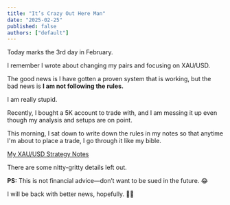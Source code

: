```yaml
---
title: "It’s Crazy Out Here Man"
date: "2025-02-25"
published: false
authors: ["default"]
---
```


Today marks the 3rd day in February.

I remember I wrote about changing my pairs and focusing on XAU/USD.

The good news is I have gotten a proven system that is working, but the bad news is **I am not following the rules.**

I am really stupid.

Recently, I bought a 5K account to trade with, and I am messing it up even though my analysis and setups are on point.

This morning, I sat down to write down the rules in my notes so that anytime I'm about to place a trade, I go through it like my bible.

[My XAU/USD Strategy Notes](https://www.icloud.com/notes/0bfE5DoLUnyYnN1nOpSn5wwkQ#991099x__XAUUSD_strategy)

There are some nitty-gritty details left out.

**PS:** This is not financial advice—don’t want to be sued in the future. 😂

I will be back with better news, hopefully. 🤞🏽
